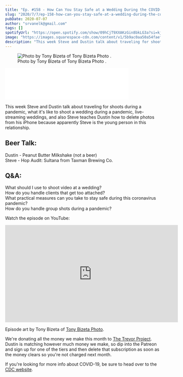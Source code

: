 ```yaml
---
title: "Ep. #158 - How Can You Stay Safe at a Wedding During the COVID-19 Pandemic?"
slug: "2020/7/7/ep-158-how-can-you-stay-safe-at-a-wedding-during-the-covid-19-pandemic"
pubDate: 2020-07-07
author: "srvanelk@gmail.com"
tags: []
spotifyUrl: "https://open.spotify.com/show/09hCjT9XXAKzGin8bkLG3a?si=kjRZvQ1JTb6Ov3HVzSSlWA"
image: "https://images.squarespace-cdn.com/content/v1/5b9ac0aa50a54faef024c950/1594162617203-EXB3EVORS3AISJO7KLS9/Tony+Bizeta+-+1.jpg?format=original"
description: "This week Steve and Dustin talk about traveling for shoots during a pandemic, what it's like to shoot a wedding during a pandemic, live-streaming weddings, and also Steve teaches Dustin how to delete photos from his iPhone because apparently Steve is the young person in this relationship."
---
```


<figure>
  <img src="https://images.squarespace-cdn.com/content/v1/5b9ac0aa50a54faef024c950/1594162617203-EXB3EVORS3AISJO7KLS9/Tony+Bizeta+-+1.jpg?format=original" alt=" Photo by Tony Bizeta of  Tony Bizeta Photo . " />
  <figcaption>Photo by Tony Bizeta of  Tony Bizeta Photo .</figcaption>
</figure>
<iframe class="embedly-embed" src="//cdn.embedly.com/widgets/media.html?src=https%3A%2F%2Fanchor.fm%2Fweddingphotohangover%2Fembed%2Fepisodes%2FEp--158---How-Can-You-Stay-Safe-at-a-Wedding-During-the-COVID-19-Pandemic-egem61&display_name=Anchor+FM+Inc.&url=https%3A%2F%2Fanchor.fm%2Fweddingphotohangover%2Fepisodes%2FEp--158---How-Can-You-Stay-Safe-at-a-Wedding-During-the-COVID-19-Pandemic-egem61&image=https%3A%2F%2Fd3t3ozftmdmh3i.cloudfront.net%2Fproduction%2Fpodcast_uploaded_episode400%2F805714%2F805714-1594162544751-e87369271d5bd.jpg&key=61d05c9d54e8455ea7a9677c366be814&type=text%2Fhtml&schema=anchor&wmode=opaque" width="400" height="102" scrolling="no" title="Anchor FM Inc. embed" frameborder="0" allow="autoplay; fullscreen" allowfullscreen="true"></iframe>

This week Steve and Dustin talk about traveling for shoots during a pandemic, what it's like to shoot a wedding during a pandemic, live-streaming weddings, and also Steve teaches Dustin how to delete photos from his iPhone because apparently Steve is the young person in this relationship.

## Beer Talk:  
Dustin - Peanut Butter Milkshake (not a beer)  
Steve - Hop Audit: Sultana from Taxman Brewing Co.

## Q&A:  
What should I use to shoot video at a wedding?  
How do you handle clients that get too attached?  
What practical measures can you take to stay safe during this coronavirus pandemic?  
How do you handle group shots during a pandemic?

Watch the episode on YouTube:

<iframe width="560" height="315" src="https://www.youtube.com/embed/KpiU-2VQxNM" frameborder="0" allow="autoplay; encrypted-media" allowfullscreen></iframe>

Episode art by Tony Bizeta of [Tony Bizeta Photo](https://www.tonybizetaphoto.com/).

We're donating all the money we make this month to [The Trevor Project](https://www.thetrevorproject.org/). Dustin is matching however much money we make, so dip into the Patreon and sign up for one of the tiers and then delete that subscription as soon as the money clears so you're not charged next month.

If you're looking for more info about COVID-19, be sure to head over to the [CDC website](https://www.cdc.gov/coronavirus/2019-ncov/index.html).
